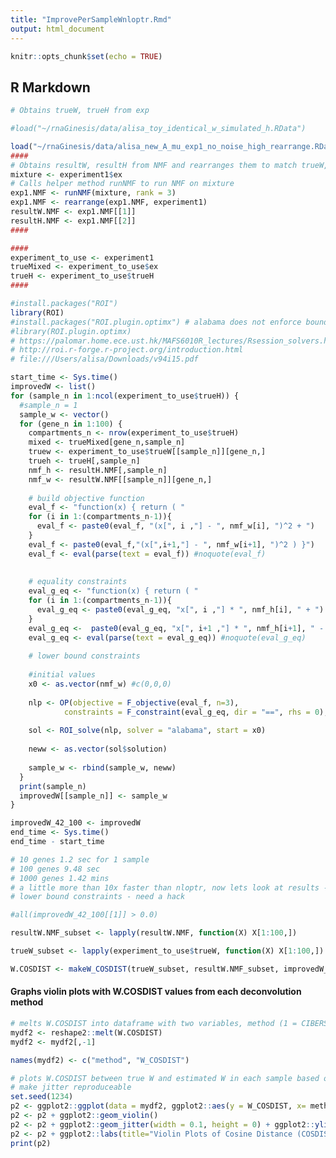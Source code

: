 ```yaml
---
title: "ImprovePerSampleWnloptr.Rmd"
output: html_document
---
```


```r
knitr::opts_chunk$set(echo = TRUE)
```

## R Markdown
```r

# Obtains trueW, trueH from exp

#load("~/rnaGinesis/data/alisa_toy_identical_w_simulated_h.RData")

load("~/rnaGinesis/data/alisa_new_A_mu_exp1_no_noise_high_rearrange.RData")
####
# Obtains resultW, resultH from NMF and rearranges them to match trueW, trueH ordering
mixture <- experiment1$ex
# Calls helper method runNMF to run NMF on mixture 
exp1.NMF <- runNMF(mixture, rank = 3)
exp1.NMF <- rearrange(exp1.NMF, experiment1)
resultW.NMF <- exp1.NMF[[1]]
resultH.NMF <- exp1.NMF[[2]]
####

####
experiment_to_use <- experiment1
trueMixed <- experiment_to_use$ex
trueH <- experiment_to_use$trueH
####

```

```r
#install.packages("ROI")
library(ROI)
#install.packages("ROI.plugin.optimx") # alabama does not enforce bound constraint
#library(ROI.plugin.optimx)
# https://palomar.home.ece.ust.hk/MAFS6010R_lectures/Rsession_solvers.html#conclusion
# http://roi.r-forge.r-project.org/introduction.html
# file:///Users/alisa/Downloads/v94i15.pdf

start_time <- Sys.time()
improvedW <- list()
for (sample_n in 1:ncol(experiment_to_use$trueH)) {
  #sample_n = 1
  sample_w <- vector()
  for (gene_n in 1:100) {
    compartments_n <- nrow(experiment_to_use$trueH)
    mixed <- trueMixed[gene_n,sample_n]
    truew <- experiment_to_use$trueW[[sample_n]][gene_n,]
    trueh <- trueH[,sample_n]
    nmf_h <- resultH.NMF[,sample_n]
    nmf_w <- resultW.NMF[[sample_n]][gene_n,]
    
    # build objective function
    eval_f <- "function(x) { return ( "
    for (i in 1:(compartments_n-1)){
      eval_f <- paste0(eval_f, "(x[", i ,"] - ", nmf_w[i], ")^2 + ")
    }
    eval_f <- paste0(eval_f,"(x[",i+1,"] - ", nmf_w[i+1], ")^2 ) }")
    eval_f <- eval(parse(text = eval_f)) #noquote(eval_f)
    
    
    # equality constraints
    eval_g_eq <- "function(x) { return ( "
    for (i in 1:(compartments_n-1)){
      eval_g_eq <- paste0(eval_g_eq, "x[", i ,"] * ", nmf_h[i], " + ")
    }
    eval_g_eq <-  paste0(eval_g_eq, "x[", i+1 ,"] * ", nmf_h[i+1], " - ", mixed, ") }")
    eval_g_eq <- eval(parse(text = eval_g_eq)) #noquote(eval_g_eq)
    
    # lower bound constraints
    
    #initial values
    x0 <- as.vector(nmf_w) #c(0,0,0)
    
    nlp <- OP(objective = F_objective(eval_f, n=3), 
            constraints = F_constraint(eval_g_eq, dir = "==", rhs = 0), bounds = V_bound(lb = c(0.0001, 0.0001, 0.0001)))
    
    sol <- ROI_solve(nlp, solver = "alabama", start = x0)
    
    neww <- as.vector(sol$solution)
    
    sample_w <- rbind(sample_w, neww)
  }
  print(sample_n)
  improvedW[[sample_n]] <- sample_w
}

improvedW_42_100 <- improvedW
end_time <- Sys.time()
end_time - start_time

# 10 genes 1.2 sec for 1 sample
# 100 genes 9.48 sec
# 1000 genes 1.42 mins
# a little more than 10x faster than nloptr, now lets look at results - alas, alabama does not enforce
# lower bound constraints - need a hack

#all(improvedW_42_100[[1]] > 0.0)

```


```r

resultW.NMF_subset <- lapply(resultW.NMF, function(X) X[1:100,])

trueW_subset <- lapply(experiment_to_use$trueW, function(X) X[1:100,])

W.COSDIST <- makeW_COSDIST(trueW_subset, resultW.NMF_subset, improvedW_42_100, "NMF", "New_NMF")

```


#### Graphs violin plots with W.COSDIST values from each deconvolution method
```r

# melts W.COSDIST into dataframe with two variables, method (1 = CIBERSORT, 2 = NMF) and W.COSDIST across all samples for each deconvolution method 
mydf2 <- reshape2::melt(W.COSDIST)
mydf2 <- mydf2[,-1]

names(mydf2) <- c("method", "W_COSDIST") 

# plots W.COSDIST between true W and estimated W in each sample based on deconvolution method
# make jitter reproduceable
set.seed(1234)
p2 <- ggplot2::ggplot(data = mydf2, ggplot2::aes(y = W_COSDIST, x= method, fill = method))
p2 <- p2 + ggplot2::geom_violin()
p2 <- p2 + ggplot2::geom_jitter(width = 0.1, height = 0) + ggplot2::ylim(0.0,1.0) 
p2 <- p2 + ggplot2::labs(title="Violin Plots of Cosine Distance (COSDIST) for Gene Expression",x = "Deconvolution Method", y = "W_COSDIST") + ggplot2::theme(axis.title.x = ggplot2::element_text(size = 40)) + ggplot2::theme(axis.title.y = ggplot2::element_text(size = 40)) + ggplot2::theme(axis.text=ggplot2::element_text(size=30))
print(p2)

```
